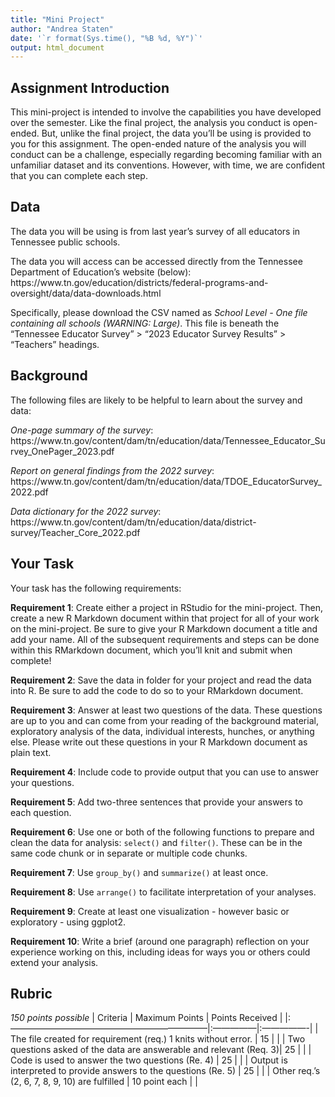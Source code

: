 ```yaml
---
title: "Mini Project"
author: "Andrea Staten"
date: '`r format(Sys.time(), "%B %d, %Y")`'
output: html_document
---
```


## Assignment Introduction

This mini-project is intended to involve the capabilities you have developed over the semester. Like the final project, the analysis you conduct is open-ended. But, unlike the final project, the data you'll be using is provided to you for this assignment. The open-ended nature of the analysis you will conduct can be a challenge, especially regarding becoming familiar with an unfamiliar dataset and its conventions. However, with time, we are confident that you can complete each step.

## Data

The data you will be using is from last year's survey of all educators in Tennessee public schools. 

The data you will access can be accessed directly from the Tennessee Department of Education's website (below):
https://www.tn.gov/education/districts/federal-programs-and-oversight/data/data-downloads.html

Specifically, please download the CSV named as *School Level - One file containing all schools (WARNING: Large)*. This file is beneath the "Tennessee Educator Survey" > "2023 Educator Survey Results" > "Teachers" headings.

## Background

The following files are likely to be helpful to learn about the survey and data:

*One-page summary of the survey*: https://www.tn.gov/content/dam/tn/education/data/Tennessee_Educator_Survey_OnePager_2023.pdf

*Report on general findings from the 2022 survey*: https://www.tn.gov/content/dam/tn/education/data/TDOE_EducatorSurvey_2022.pdf

*Data dictionary for the 2022 survey*: https://www.tn.gov/content/dam/tn/education/data/district-survey/Teacher_Core_2022.pdf

## Your Task

Your task has the following requirements:

**Requirement 1**: Create either a project in RStudio for the mini-project. Then, create a new R Markdown document within that project for all of your work on the mini-project. Be sure to give your R Markdown document a title and add your name. All of the subsequent requirements and steps can be done within this RMarkdown document, which you'll knit and submit when complete!

**Requirement 2**: Save the data in folder for your project and read the data into R. Be sure to add the code to do so to your RMarkdown document.

**Requirement 3**: Answer at least two questions of the data. These questions are up to you and can come from your reading of the background material, exploratory analysis of the data, individual interests, hunches, or anything else. Please write out these questions in your R Markdown document as plain text. 

**Requirement 4**: Include code to provide output that you can use to answer your questions.

**Requirement 5**: Add two-three sentences that provide your answers to each question.

**Requirement 6**: Use one or both of the following functions to prepare and clean the data for analysis: `select()` and `filter()`. These can be in the same code chunk or in separate or multiple code chunks.

**Requirement 7**: Use `group_by()` and `summarize()` at least once.

**Requirement 8**: Use `arrange()` to facilitate interpretation of your analyses.

**Requirement 9**: Create at least one visualization - however basic or exploratory - using ggplot2.

**Requirement 10**: Write a brief (around one paragraph) reflection on your experience working on this, including ideas for ways you or others could extend your analysis.

## Rubric

*150 points possible* 
| Criteria                                                            | Maximum Points | Points Received |
|:--------------------------------------------------------------------|:---------------|:----------------|
| The file created for requirement (req.) 1 knits without error.      | 15             |                 |
| Two questions asked of the data are answerable and relevant (Req. 3)| 25             |                 |
| Code is used to answer the two questions (Re. 4)                    | 25             |                 |
| Output is interpreted to provide answers to the questions (Re. 5)   | 25             |                 |
| Other req.'s (2, 6, 7, 8, 9, 10) are fulfilled                      | 10 point each  |                 |
